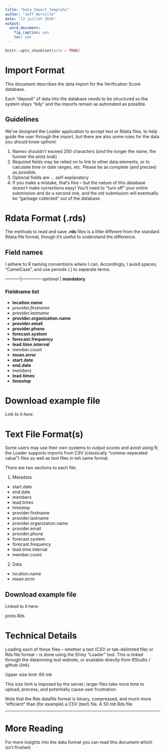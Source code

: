```yaml
---
title: "Data Import Template"
author: "Jeff Norville"
date: "12 juillet 2016"
output: 
  word_document: 
    fig_caption: yes
    toc: yes
---
```


```r
knitr::opts_chunk$set(echo = TRUE)
```

# Import Format

This document describes the data import for the Verification Score database.

Each "deposit" of data into the database needs to be structured so the system stays "tidy" and the imports remain as automated as possible.

## Guidelines

We've designed the Loader application to accept text or Rdata files, to help guide the user through the import, but there are also some rules for the data you should know upfront:

1. Names shouldn't exceed 200 characters (*and* the longer the name, the funnier the plots look)
2. Required fields may be relied on to link to other data elements, or to calculate time or date ranges, etc. Please be as complete (and precise) as possible.
3. Optional fields are ... self-explanatory
4. If you make a mistake, that's fine -- but the nature of this database doesn't make corrections easy! You'll need to "turn off" your entire submission and do a second one, and the old submission will eventually be "garbage collected" out of the database

# Rdata Format (.rds)

The methods to read and save **.rds** files is a little different from the standard Rdata file format, though it's useful to understand the difference.



## Field names

I adhere to R naming conventions where I can. Accordingly, I avoid spaces, "CamelCase", and use periods (.) to seperate terms.

-----------|--------------
*optional* | **mandatory**


### Fieldname list
*  **location.name**
*  *provider.firstname*
*  *provider.lastname*
*  **provider.organization.name**
*  **provider.email**
*  **provider.phone**
*  **forecast.system**
*  **forecast.frequency**
*  **lead.time.interval**
*  member.count
*  **mean.error**
*  **start.date**
*  **end.date**
*  *members*
*  **lead.times**
*  **timestep**


# Download example file

*Link to it here:*


# Text File Format(s)

Some users may use their own systems to output scores and avoid using R; the Loader supports imports from CSV (classically "comma-seperated value") files as well as text files in teh same format.

There are two sections to each file:

1. Metadata
 + start.date                
 + end.date                  
 + members                   
 + lead.times                
 + timestep                  
 + provider.firstname        
 + provider.lastname         
 + provider.organization.name
 + provider.email            
 + provider.phone            
 + forecast.system           
 + forecast.frequency        
 + lead.time.interval        
 + member.count

2. Data
 + location.name
 + mean.error





## Download example file
Linked to it here:

proto.Rds


# Technical Details 
Loading each of these files -- whether a text (CSV or tab-delimited file) or Rds file format -- is done using the Shiny "Loader" tool. This is linked through the datamining tool website, or available directly from RStudio / github (*link*).

Upper size limit: 60 mb

This size limit is imposed by the server; larger files take more time to upload, process, and potentially cause user frustration. 

Note that the Rds datafile format is binary, compressed, and much more "efficient" than (for example) a CSV (text) file. A 50 mb Rds file 


-----

# More Reading

For more insights into the data format you can read this document which isn't finshed:

